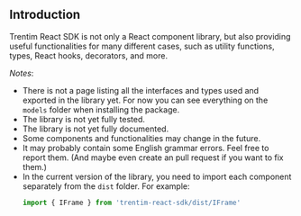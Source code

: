 
<Meta title="Introduction" />

## Introduction

Trentim React SDK is not only a React component library, but also providing useful functionalities for many different cases, such as utility functions, types, React hooks, decorators, and more.

*Notes*:

- There is not a page listing all the interfaces and types used and exported in the library yet. 
For now you can see everything on the `models` folder when installing the package.
- The library is not yet fully tested.
- The library is not yet fully documented.
- Some components and functionalities may change in the future.
- It may probably contain some English grammar errors. Feel free to report them. (And maybe even create an pull request if you want to fix them.)
- In the current version of the library, you need to import each component separately from the `dist` folder. For example: 
    ```ts dark
    import { IFrame } from 'trentim-react-sdk/dist/IFrame'
    ```